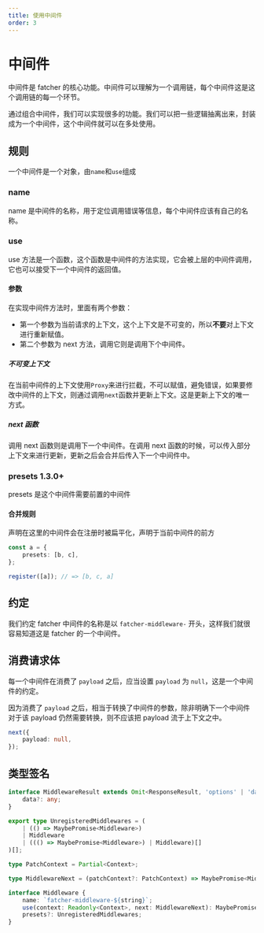 ```yaml
---
title: 使用中间件
order: 3
---
```



# 中间件

中间件是 fatcher 的核心功能。中间件可以理解为一个调用链，每个中间件这是这个调用链的每一个环节。

通过组合中间件，我们可以实现很多的功能。我们可以把一些逻辑抽离出来，封装成为一个中间件，这个中间件就可以在多处使用。

## 规则

一个中间件是一个对象，由`name`和`use`组成

### name

name 是中间件的名称，用于定位调用错误等信息，每个中间件应该有自己的名称。

### use

use 方法是一个函数，这个函数是中间件的方法实现，它会被上层的中间件调用，它也可以接受下一个中间件的返回值。

#### 参数

在实现中间件方法时，里面有两个参数：

-   第一个参数为当前请求的上下文，这个上下文是不可变的，所以**不要**对上下文进行重新赋值。
-   第二个参数为 next 方法，调用它则是调用下个中间件。

##### 不可变上下文

在当前中间件的上下文使用`Proxy`来进行拦截，不可以赋值，避免错误，如果要修改中间件的上下文，则通过调用`next`函数并更新上下文。这是更新上下文的唯一方式。

##### next 函数

调用 next 函数则是调用下一个中间件。在调用 next 函数的时候，可以传入部分上下文来进行更新，更新之后会合并后传入下一个中间件中。

### presets <Badge>1.3.0+</Badge>

presets 是这个中间件需要前置的中间件

#### 合并规则

声明在这里的中间件会在注册时被扁平化，声明于当前中间件的前方

```ts
const a = {
    presets: [b, c],
};

register([a]); // => [b, c, a]
```

## 约定

我们约定 fatcher 中间件的名称是以 `fatcher-middleware-` 开头，这样我们就很容易知道这是 fatcher 的一个中间件。

## 消费请求体

每一个中间件在消费了 `payload` 之后，应当设置 `payload` 为 `null`，这是一个中间件的约定。

因为消费了 `payload` 之后，相当于转换了中间件的参数，除非明确下一个中间件对于该 payload 仍然需要转换，则不应该把 payload 流于上下文之中。

```ts
next({
    payload: null,
});
```

## 类型签名

```ts
interface MiddlewareResult extends Omit<ResponseResult, 'options' | 'data'> {
    data?: any;
}

export type UnregisteredMiddlewares = (
    | (() => MaybePromise<Middleware>)
    | Middleware
    | ((() => MaybePromise<Middleware>) | Middleware)[]
)[];

type PatchContext = Partial<Context>;

type MiddlewareNext = (patchContext?: PatchContext) => MaybePromise<MiddlewareResult>;

interface Middleware {
    name: `fatcher-middleware-${string}`;
    use(context: Readonly<Context>, next: MiddlewareNext): MaybePromise<MiddlewareResult>;
    presets?: UnregisteredMiddlewares;
}
```
